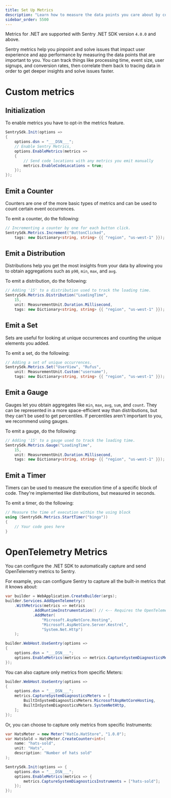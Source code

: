 ```yaml
---
title: Set Up Metrics
description: "Learn how to measure the data points you care about by configuring Metrics in your .NET app."
sidebar_order: 5500
---
```


<Note>

Metrics for .NET are supported with Sentry .NET SDK version `4.0.0` and above.

</Note>

Sentry metrics help you pinpoint and solve issues that impact user experience and app performance by measuring the data points that are important to you. You can track things like processing time, event size, user signups, and conversion rates, then correlate them back to tracing data in order to get deeper insights and solve issues faster.

# Custom metrics

## Initialization

To enable metrics you have to opt-in the metrics feature.

```csharp
SentrySdk.Init(options =>
{
    options.dsn = "___DSN___";
    // Enable Sentry Metrics,
    options.EnableMetrics(metrics =>
    {
        // Send code locations with any metrics you emit manually
        metrics.EnableCodeLocations = true;
    });
});
```

## Emit a Counter

Counters are one of the more basic types of metrics and can be used to count certain event occurrences.

To emit a counter, do the following:

```csharp
// Incrementing a counter by one for each button click.
SentrySdk.Metrics.Increment("ButtonClicked",
    tags: new Dictionary<string, string> {{ "region", "us-west-1" }});
```

## Emit a Distribution

Distributions help you get the most insights from your data by allowing you to obtain aggregations such as `p90`, `min`, `max`, and `avg`.

To emit a distribution, do the following:

```csharp
// Adding '15' to a distribution used to track the loading time.
SentrySdk.Metrics.Distribution("LoadingTime",
    15,
    unit: MeasurementUnit.Duration.Millisecond,
    tags: new Dictionary<string, string> {{ "region", "us-west-1" }});
```

## Emit a Set

Sets are useful for looking at unique occurrences and counting the unique elements you added.

To emit a set, do the following:

```csharp
// Adding a set of unique occurrences.
SentrySdk.Metrics.Set("UserView", "Rufus",
    unit: MeasurementUnit.Custom("username"),
    tags: new Dictionary<string, string> {{ "region", "us-west-1" }});
```

## Emit a Gauge

Gauges let you obtain aggregates like `min`, `max`, `avg`, `sum`, and `count`. They can be represented in a more space-efficient way than distributions, but they can't be used to get percentiles. If percentiles aren't important to you, we recommend using gauges.

To emit a gauge, do the following:

```csharp
// Adding '15' to a gauge used to track the loading time.
SentrySdk.Metrics.Gauge("LoadingTime",
    15,
    unit: MeasurementUnit.Duration.Millisecond,
    tags: new Dictionary<string, string> {{ "region", "us-west-1" }});
```

## Emit a Timer

Timers can be used to measure the execution time of a specific block of code. They're implemented like distributions, but measured in seconds.

To emit a timer, do the following:

```csharp
// Measure the time of execution within the using block
using (SentrySdk.Metrics.StartTimer("bingo"))
{
    // Your code goes here
}
```

# OpenTelemetry Metrics

You can configure the .NET SDK to automatically capture and send OpenTelemetry metrics to Sentry.

For example, you can configure Sentry to capture all the built-in metrics that it knows about:

```csharp {13}
var builder = WebApplication.CreateBuilder(args);
builder.Services.AddOpenTelemetry()
    .WithMetrics(metrics => metrics
            .AddRuntimeInstrumentation() // <-- Requires the OpenTelemetry.Instrumentation.Runtime package
            .AddMeter(
                "Microsoft.AspNetCore.Hosting",
                "Microsoft.AspNetCore.Server.Kestrel",
                "System.Net.Http")
    );

builder.WebHost.UseSentry(options =>
{
    options.dsn = "___DSN___";
    options.EnableMetrics(metrics => metrics.CaptureSystemDiagnosticsMeters = BuiltInSystemDiagnosticsMeters.All);
});
```

You can also capture only metrics from specific Meters:

```csharp {5-6}
builder.WebHost.UseSentry(options =>
{
    options.dsn = "___DSN___";
    metrics.CaptureSystemDiagnosticsMeters = [
        BuiltInSystemDiagnosticsMeters.MicrosoftAspNetCoreHosting,
        BuiltInSystemDiagnosticsMeters.SystemNetHttp,
    ];
});
```

Or, you can choose to capture only metrics from specific Instruments:

```csharp {11}
var HatsMeter = new Meter("HatCo.HatStore", "1.0.0");
var HatsSold = HatsMeter.CreateCounter<int>(
    name: "hats-sold",
    unit: "Hats",
    description: "Number of hats sold"
);

SentrySdk.Init(options => {
    options.dsn = "___DSN___";
    options.EnableMetrics(metrics => {
        metrics.CaptureSystemDiagnosticsInstruments = ["hats-sold"];
    });
});
```
